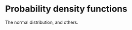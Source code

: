 <style>@import url(style.css);</style>

# Probability density functions

The normal distribution, and others.
